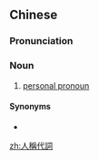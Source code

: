 {{also|人称代词}}
==Chinese==
{{zh-forms|s=人称代词|type=22}}

===Pronunciation===
{{zh-pron
|m=rénchēngdàicí
|c=jan4 cing1 doi6 ci4
|cat=n
}}

===Noun===
{{zh-noun}}

# {{lb|zh|grammar}} [[personal pronoun]]

====Synonyms====
* {{zh-l|人稱代名詞}}

[[zh:人稱代詞]]